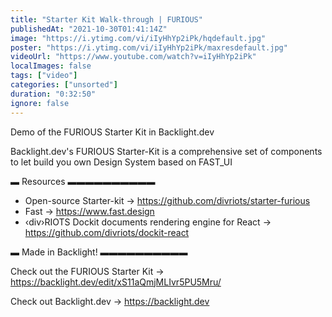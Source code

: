 ```yaml
---
title: "Starter Kit Walk-through | FURIOUS"
publishedAt: "2021-10-30T01:41:14Z"
image: "https://i.ytimg.com/vi/iIyHhYp2iPk/hqdefault.jpg"
poster: "https://i.ytimg.com/vi/iIyHhYp2iPk/maxresdefault.jpg"
videoUrl: "https://www.youtube.com/watch?v=iIyHhYp2iPk"
localImages: false
tags: ["video"]
categories: ["unsorted"]
duration: "0:32:50"
ignore: false
---
```

Demo of the FURIOUS Starter Kit in Backlight.dev

Backlight.dev's FURIOUS Starter-Kit is a comprehensive set of components to let build you own Design System based on FAST_UI

▬ Resources ▬▬▬▬▬▬▬▬▬▬

- Open-source Starter-kit → https://github.com/divriots/starter-furious
- Fast → https://www.fast.design
- ‹div›RIOTS Dockit documents rendering engine for React → https://github.com/divriots/dockit-react

▬ Made in Backlight! ▬▬▬▬▬▬▬▬▬▬

Check out the FURIOUS Starter Kit → https://backlight.dev/edit/xS11aQmjMLIvr5PU5Mru/

Check out Backlight.dev → https://backlight.dev
